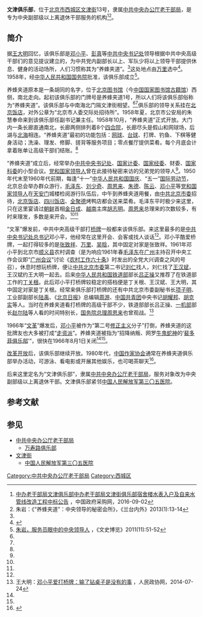 '''文津俱乐部'''，位于[[北京市|北京市]][[西城区|西城区]][[文津街|文津街]]13号，隶属[[中共中央办公厅老干部局|中共中央办公厅老干部局]]，是专为中央副部级以上离退休干部服务的机构<ref>[http://www.ccgp.gov.cn/cgggzygg/zbgg/201609/t20160902_7262984.htm 中办老干部局文津俱乐部中办老干部局文津街俱乐部宿舍楼水表入户及自来水管线改造工程中标公告] {{Wayback|url=http://www.ccgp.gov.cn/cgggzygg/zbgg/201609/t20160902_7262984.htm |date=20161031211958 }}，中国政府采购网，2016-09-02</ref><ref name=zhuyan>朱岩：《“养蜂夹道”：中央领导的秘密会所》，《兰台内外》2013(1):13-14</ref>。

== 简介 ==
据[[王大明|王大明]]回忆，该俱乐部是[[邓小平|邓小平]]、[[彭真|彭真]]等[[中共中央书记处|中共中央书记处]]领导根据中共中央高级干部们的意见提议建立的，为中共党内副部长以上、军队少将以上领导干部提供休息、健身的活动场所，人们习惯称其为“养蜂夹道”。<ref name=wdm/>这处地点由[[万里|万里]]选中<ref name=guangan>{{Cite web |url=http://cpc.people.com.cn/n1/2016/0922/c69113-28732674.html |title=王汉斌眼里的桥牌大师，人民网，2016-09-22 |access-date=2016-10-31 |archive-date=2016-10-31 |archive-url=https://web.archive.org/web/20161031212944/http://cpc.people.com.cn/n1/2016/0922/c69113-28732674.html |dead-url=no }}</ref>。1958年，经[[中华人民共和国国务院|中华人民共和国国务院]]批准，该俱乐部成立<ref name=wsbl>[http://dangshi.people.com.cn/GB/17515846.html 朱岩，服务员眼中的中央领导人] {{Wayback|url=http://dangshi.people.com.cn/GB/17515846.html |date=20180920014734 }}，《文史博览》2011(11):51-52</ref>。

养蜂夹道原本是一条胡同的名字，位于[[北京图书馆|北京图书馆]]（今[[中国国家图书馆古籍馆|中国国家图书馆古籍馆]]）西侧，南北走向。起初该俱乐部的门牌号是养蜂夹道1号，所以人们将该俱乐部俗称为“养蜂夹道”。该俱乐部与中南海北门隔文津街相望。<ref name=wsbl/><ref name=zhuyan/>俱乐部的领导关系挂在[[北京饭店|北京饭店]]，对外公章为“北京市人委交际处招待所”。1958年夏，北京市公安局的朱慧奉命来到该俱乐部任副书记兼主任。1958年10月，“养蜂夹道”正式开放。大门内一条长廊直通南北，长廊两侧排列着8个[[四合院|四合院]]，长廊尽头是假山和网球场，后湖与[[北海公园|北海]]相连。“养蜂夹道”最初的功能包括：[[网球|网球]]、[[台球|台球]]、打牌、钓鱼、下棋等健身活动；洗澡、理发、修脚、搓背等服务项目；零点餐厅提供菜肴。每个月底会计拿着账单让高级干部们结账。<ref name=zhuyan/>

“养蜂夹道”成立后，经常举办[[中共中央书记处|中共中央书记处]]、[[国家计委|国家计委]]、[[国家经委|国家经委]]、财委、[[国家科委|国家科委]]的小型会议。[[党和国家领导人|党和国家领导人]]曾在此接待秘密来访的兄弟党的领导人<ref name=zhuyan/>。1950年代末至1960年代前期，每逢“十一”[[中华人民共和国国庆|中华人民共和国国庆]]、“五一”[[国际劳动节|国际劳动节]]，北京总会举办群众游行，[[毛泽东|毛泽东]]、[[刘少奇|刘少奇]]、[[周恩来|周恩来]]、[[朱德|朱德]]、[[陈云|陈云]]、[[邓小平|邓小平]]等[[党和国家领导人|党和国家领导人]]在[[天安门|天安门]]城楼检阅游行队伍后，中午到养蜂夹道用餐，由[[中共北京市委|中共北京市委]]招待，[[北京饭店|北京饭店]]、[[四川饭店|四川饭店]]、[[全聚德|全聚德]]烤鸭店都会送来菜肴。毛泽东平时极少来这里，只在这里宴请过[[朝鲜|朝鲜]]首相[[金日成|金日成]]、[[越南|越南]]主席[[胡志明|胡志明]]。[[周恩来|周恩来]]总理来的次数较多，有时来理发，多数是来开会。<ref name=wsbl/><ref name=zhuyan/>

“文革”爆发前，中共中央高级干部打[[桥牌|桥牌]]一般都来该俱乐部。来这里最多的是[[中共中央书记处总书记|中共中央书记处总书记]]邓小平，他经常在这里开会、会客或找人谈话<ref name="wsbl" />。邓小平酷爱桥牌，一起打得较多的是[[张致祥|张致祥]]、[[万里|万里]]、[[吴晗|吴晗]]，其中固定对家是张致祥。1961年邓小平到北京市[[顺义县|顺义县]]农村调查（是为响应1961年春[[毛泽东|毛泽东]]在[[广州|广州]]主持召开中央工作会议即“[[广州会议|广州会议]]”讨论《[[农村工作六十条|农村工作六十条]]》时发出的全党大兴调查之风的号召），休息时想玩桥牌，便让[[中共北京市委|中共北京市委]]第二书记[[刘仁|刘仁]]找人，刘仁找了[[王汉斌|王汉斌]]，王汉斌约王大明一起去。后来[[中华人民共和国铁道部|中华人民共和国铁道部]]部长[[吕正操|吕正操]]又推荐了在铁道部工作的[[丁关根|丁关根]]。此后邓小平打桥牌较稳定的搭档便是丁关根、王汉斌、王大明，其中固定对家是丁关根。经常来俱乐部打桥牌的还有中共北京市委副秘书长[[项子明|项子明]]、工业部副部长[[陆禹|陆禹]]、《[[北京日报|北京日报]]》总编辑[[周游|周游]]、[[中国共青团|中国共青团]]中央书记[[胡耀邦|胡耀邦]]、[[胡克实|胡克实]]等人。当时在养蜂夹道看打桥牌的高级干部不少，铁道部部长吕正操、[[一机部|一机部]]部长[[赵尔陆|赵尔陆]]等人看的时间特别长，[[中华人民共和国国务院总理|国务院总理]][[周恩来|周恩来]]也曾观战。<ref name=wdm>王大明：[http://www.rmzxb.com.cn/c/2014-07-24/355272.shtml 邓小平爱打桥牌：输了钻桌子是没有的事] {{Wayback|url=http://www.rmzxb.com.cn/c/2014-07-24/355272.shtml |date=20210318040257 }}，人民政协网，2014-07-24</ref>

1966年“[[文革|文革]]”爆发后，[[邓小平|邓小平]]被作为“第二号[[修正主义|修正主义]]分子”打倒，养蜂夹道的这批牌友也大多被打成“[[走资派|走资派]]”。养蜂夹道被指为“招降纳叛、网罗[[牛鬼蛇神|牛鬼蛇神]]的‘[[裴多菲俱乐部|裴多菲俱乐部]]’”，很快在1966年8月1日关闭<ref name=guangan/><ref name=zhuyan/>。

[[改革开放|改革开放]]后，该俱乐部继续开放。1980年代，[[中国作家协会|中国作家协会]]通常在养蜂夹道俱乐部举办活动，可游泳、看电影或开展其他娱乐，也可喝茶聊天<ref>{{Cite web |url=http://newspaper.jcrb.com/html/2013-03/22/content_122900.htm |title=柳萌，聚散平常分今昔，检察日报，2013-03-22 |access-date=2016-10-31 |archive-url=https://web.archive.org/web/20161031213716/http://newspaper.jcrb.com/html/2013-03/22/content_122900.htm |archive-date=2016-10-31 |dead-url=yes }}</ref>。

后来这里定名为“文津俱乐部”，隶属[[中共中央办公厅老干部局|中共中央办公厅老干部局]]，服务对象改为中央副部级以上离退休干部。文津俱乐部紧邻[[中国人民解放军第三〇五医院|中国人民解放军第三〇五医院]]。

== 参考文献 ==
{{Reflist|30em}}

== 参见 ==
{{Portal box|中国共产党|北京|中国建筑}}
* [[中共中央办公厅老干部局|中共中央办公厅老干部局]]
** [[万寿路俱乐部|万寿路俱乐部]]
* [[文津街|文津街]]
** [[中国人民解放军第三〇五医院|中国人民解放军第三〇五医院]]

[[Category:中共中央办公厅老干部局|Category:中共中央办公厅老干部局]]
[[Category:西城区|Category:西城区]]